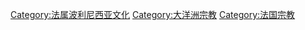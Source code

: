 [[Category:法属波利尼西亚文化|Category:法属波利尼西亚文化]]
[[Category:大洋洲宗教|Category:大洋洲宗教]]
[[Category:法国宗教|Category:法国宗教]]
